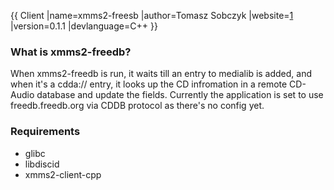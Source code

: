 {{
Client
|name=xmms2-freesb
|author=Tomasz Sobczyk
|website=[http://blog.asth.net/1?id=259]
|version=0.1.1
|devlanguage=C++
}}
=== What is xmms2-freedb? ===
When xmms2-freedb is run, it waits till an entry to medialib is added, and when it's a cdda:// entry, it looks up the CD infromation in a remote CD-Audio database and update the fields.
Currently the application is set to use freedb.freedb.org via CDDB protocol as there's no config yet.
=== Requirements ===
* glibc
* libdiscid
* xmms2-client-cpp
